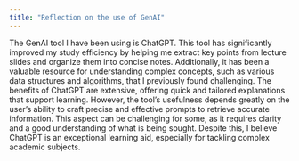 ```yaml
---
title: "Reflection on the use of GenAI"
---
```


The GenAI tool I have been using is ChatGPT. This tool has significantly improved my study efficiency by helping me extract key points from lecture slides and organize them into concise notes. Additionally, it has been a valuable resource for understanding complex concepts, such as various data structures and algorithms, that I previously found challenging. The benefits of ChatGPT are extensive, offering quick and tailored explanations that support learning. However, the tool’s usefulness depends greatly on the user’s ability to craft precise and effective prompts to retrieve accurate information. This aspect can be challenging for some, as it requires clarity and a good understanding of what is being sought. Despite this, I believe ChatGPT is an exceptional learning aid, especially for tackling complex academic subjects.

